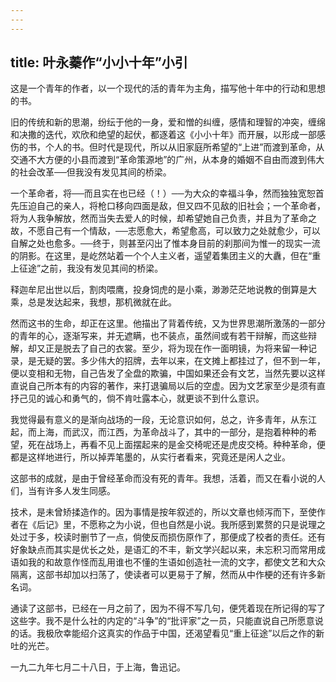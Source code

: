 ```yaml
---
---
---
```

title: 叶永蓁作“小小十年”小引
---



这是一个青年的作者，以一个现代的活的青年为主角，描写他十年中的行动和思想的书。

旧的传统和新的思潮，纷纭于他的一身，爱和憎的纠缠，感情和理智的冲突，缠绵和决撒的迭代，欢欣和绝望的起伏，都逐着这《小小十年》而开展，以形成一部感伤的书，个人的书。但时代是现代，所以从旧家庭所希望的“上进”而渡到革命，从交通不大方便的小县而渡到“革命策源地”的广州，从本身的婚姻不自由而渡到伟大的社会改革──但我没有发见其间的桥梁。

一个革命者，将──而且实在也已经（！）──为大众的幸福斗争，然而独独宽恕首先压迫自己的亲人，将枪口移向四面是敌，但又四不见敌的旧社会；一个革命者，将为人我争解放，然而当失去爱人的时候，却希望她自己负责，并且为了革命之故，不愿自己有一个情敌，──志愿愈大，希望愈高，可以致力之处就愈少，可以自解之处也愈多。──终于，则甚至闪出了惟本身目前的刹那间为惟一的现实一流的阴影。在这里，是屹然站着一个个人主义者，遥望着集团主义的大纛，但在“重上征途”之前，我没有发见其间的桥梁。

释迦牟尼出世以后，割肉喂鹰，投身饲虎的是小乘，渺渺茫茫地说教的倒算是大乘，总是发达起来，我想，那机微就在此。

然而这书的生命，却正在这里。他描出了背着传统，又为世界思潮所激荡的一部分的青年的心，逐渐写来，并无遮瞒，也不装点，虽然间或有若干辩解，而这些辩解，却又正是脱去了自己的衣裳。至少，将为现在作一面明镜，为将来留一种记录，是无疑的罢。多少伟大的招牌，去年以来，在文摊上都挂过了，但不到一年，便以变相和无物，自己告发了全盘的欺骗，中国如果还会有文艺，当然先要以这样直说自己所本有的内容的著作，来打退骗局以后的空虚。因为文艺家至少是须有直抒己见的诚心和勇气的，倘不肯吐露本心，就更谈不到什么意识。

我觉得最有意义的是渐向战场的一段，无论意识如何，总之，许多青年，从东江起，而上海，而武汉，而江西，为革命战斗了，其中的一部分，是抱着种种的希望，死在战场上，再看不见上面摆起来的是金交椅呢还是虎皮交椅。种种革命，便都是这样地进行，所以掉弄笔墨的，从实行者看来，究竟还是闲人之业。

这部书的成就，是由于曾经革命而没有死的青年。我想，活着，而又在看小说的人们，当有许多人发生同感。

技术，是未曾矫揉造作的。因为事情是按年叙述的，所以文章也倾泻而下，至使作者在《后记》里，不愿称之为小说，但也自然是小说。我所感到累赘的只是说理之处过于多，校读时删节了一点，倘使反而损伤原作了，那便成了校者的责任。还有好象缺点而其实是优长之处，是语汇的不丰，新文学兴起以来，未忘积习而常用成语如我的和故意作怪而乱用谁也不懂的生语如创造社一流的文字，都使文艺和大众隔离，这部书却加以扫荡了，使读者可以更易于了解，然而从中作梗的还有许多新名词。

通读了这部书，已经在一月之前了，因为不得不写几句，便凭着现在所记得的写了这些字。我不是什么社的内定的“斗争”的“批评家”之一员，只能直说自己所愿意说的话。我极欣幸能绍介这真实的作品于中国，还渴望看见“重上征途”以后之作的新吐的光芒。

一九二九年七月二十八日，于上海，鲁迅记。